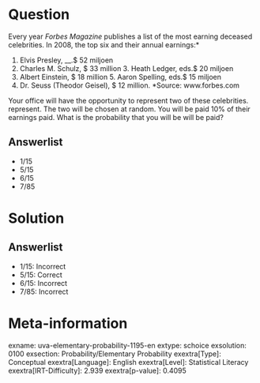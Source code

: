 Question
========

Every year *Forbes Magazine* publishes a list of the most earning deceased celebrities. In 2008, the top six and their annual earnings:*

1.  Elvis Presley, __.$ 52 miljoen
2.  Charles M. Schulz, \$ 33 million 3.  Heath Ledger, eds.$ 20 miljoen
4.  Albert Einstein, \$ 18 million 5.  Aaron Spelling, eds.$ 15 miljoen
6.  Dr. Seuss (Theodor Geisel), \$ 12 million. *Source: www.forbes.com

Your office will have the opportunity to represent two of these celebrities. represent. The two will be chosen at random. You will be paid 10% of their earnings paid. What is the probability that you will be will be paid?

Answerlist
----------

* 1/15
* 5/15
* 6/15
* 7/85

Solution
========

Answerlist
----------

* 1/15: Incorrect
* 5/15: Correct
* 6/15: Incorrect
* 7/85: Incorrect

Meta-information
================
exname: uva-elementary-probability-1195-en
extype: schoice
exsolution: 0100
exsection: Probability/Elementary Probability
exextra[Type]: Conceptual
exextra[Language]: English
exextra[Level]: Statistical Literacy
exextra[IRT-Difficulty]: 2.939
exextra[p-value]: 0.4095
